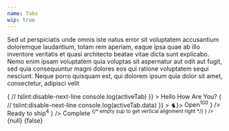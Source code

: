 ```yaml
---
name: Tabs
wip: true
---
```


Sed ut perspiciatis unde omnis iste natus error sit voluptatem accusantium doloremque laudantium, totam rem aperiam, eaque ipsa quae ab illo inventore veritatis et quasi architecto beatae vitae dicta sunt explicabo. Nemo enim ipsam voluptatem quia voluptas sit aspernatur aut odit aut fugit, sed quia consequuntur magni dolores eos qui ratione voluptatem sequi nesciunt. Neque porro quisquam est, qui dolorem ipsum quia dolor sit amet, consectetur, adipisci velit

<Playground title="Artwork Page">
  <Tabs>
    <Tab name="Overview" />
    <Tab name="CV" />
    <Tab name="Shows" />
    <Tab name="Auction Results" />
    <Tab name="Articles" />
    <Tab name="Related Artists" />
  </Tabs>
</Playground>

<Playground title="Renders content">
  <Tabs
    initialTabIndex={1}
    onChange={activeTab => {
      // tslint:disable-next-line
      console.log(activeTab)
    }}
  >
    <Tab name="Hello">Hello</Tab>
    <Tab name="How">How</Tab>
    <Tab name="Are">Are</Tab>
    <Tab name="You?">You?</Tab>
  </Tabs>
</Playground>

<Playground title="With arbitrary data and onChange handler">
  <Tabs
    onChange={activeTab => {
      // tslint:disable-next-line
      console.log(activeTab.data)
    }}
  >
    <Tab data={{ target: "#about" }} name="About" />
    <Tab data={{ target: "#pricing" }} name="Pricing" />
    <Tab data={{ target: "#condition" }} name="Condition" />
  </Tabs>
</Playground>

<Playground title="With custom justification">
  <Tabs justifyContent="center">
    <Tab name="About" />
    <Tab name="Pricing" />
    <Tab name="Condition" />
  </Tabs>
</Playground>

<Playground title="With separator">
  <Tabs justifyContent="center" separator={<Box mx={1}>♞</Box>}>
    <Tab name="About" />
    <Tab name="Pricing" />
    <Tab name="Condition" />
  </Tabs>
</Playground>

<Playground title="With superscript">
  <Tabs justifyContent="center">
    <Tab
      name={
        <>
          Open<Sup>100</Sup>
        </>
      }
    />
    <Tab
      name={
        <>
          Ready to ship<Sup>4</Sup>
        </>
      }
    />
    <Tab
      name={
        <>
          Complete
          <Sup />
          {/* empty sup to get vertical alignment right */}
        </>
      }
    />
  </Tabs>
</Playground>

<Playground title="Supports empty(null) tabs by ignoring them">
  <Tabs>
    {null}
    {false}
    <Tab name="Pricing" />
  </Tabs>
</Playground>

<Playground title="Can auto scroll to center active tabs">
  <Tabs autoScroll>
    <Tab name="Pricing" />
    <Tab name="Rainbows" />
    <Tab name="Unicorns" />
    <Tab name="Falafel" />
    <Tab name="Delorean" />
    <Tab name="Po-ta-toes" />
    <Tab name="Jesuits" />
    <Tab name="Mastadon" />
    <Tab name="Funicular" />
    <Tab name="DiCaprio" />
    <Tab name="Fathomable" />
    <Tab name="Shiny" />
    <Tab name="Cyprus" />
    <Tab name="UMass" />
    <Tab name="Skiing" />
    <Tab name="Liver" />
    <Tab name="Magazine" />
  </Tabs>
</Playground>
